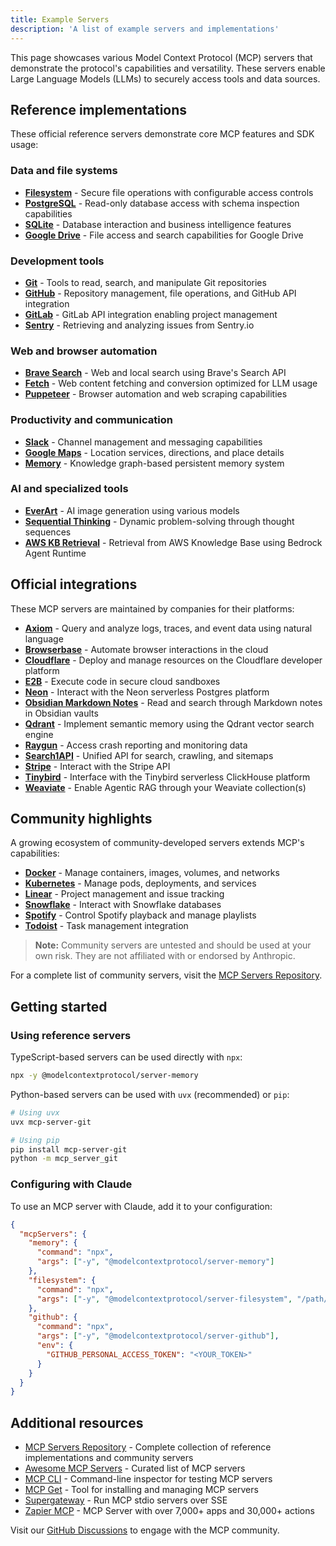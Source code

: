 ```yaml
---
title: Example Servers 
description: 'A list of example servers and implementations'
---
```


This page showcases various Model Context Protocol (MCP) servers that demonstrate the protocol's capabilities and versatility. These servers enable Large Language Models (LLMs) to securely access tools and data sources.

## Reference implementations

These official reference servers demonstrate core MCP features and SDK usage:

### Data and file systems
- **[Filesystem](https://github.com/modelcontextprotocol/servers/tree/main/src/filesystem)** - Secure file operations with configurable access controls
- **[PostgreSQL](https://github.com/modelcontextprotocol/servers/tree/main/src/postgres)** - Read-only database access with schema inspection capabilities
- **[SQLite](https://github.com/modelcontextprotocol/servers/tree/main/src/sqlite)** - Database interaction and business intelligence features
- **[Google Drive](https://github.com/modelcontextprotocol/servers/tree/main/src/gdrive)** - File access and search capabilities for Google Drive

### Development tools
- **[Git](https://github.com/modelcontextprotocol/servers/tree/main/src/git)** - Tools to read, search, and manipulate Git repositories
- **[GitHub](https://github.com/modelcontextprotocol/servers/tree/main/src/github)** - Repository management, file operations, and GitHub API integration
- **[GitLab](https://github.com/modelcontextprotocol/servers/tree/main/src/gitlab)** - GitLab API integration enabling project management
- **[Sentry](https://github.com/modelcontextprotocol/servers/tree/main/src/sentry)** - Retrieving and analyzing issues from Sentry.io

### Web and browser automation
- **[Brave Search](https://github.com/modelcontextprotocol/servers/tree/main/src/brave-search)** - Web and local search using Brave's Search API
- **[Fetch](https://github.com/modelcontextprotocol/servers/tree/main/src/fetch)** - Web content fetching and conversion optimized for LLM usage
- **[Puppeteer](https://github.com/modelcontextprotocol/servers/tree/main/src/puppeteer)** - Browser automation and web scraping capabilities

### Productivity and communication
- **[Slack](https://github.com/modelcontextprotocol/servers/tree/main/src/slack)** - Channel management and messaging capabilities
- **[Google Maps](https://github.com/modelcontextprotocol/servers/tree/main/src/google-maps)** - Location services, directions, and place details
- **[Memory](https://github.com/modelcontextprotocol/servers/tree/main/src/memory)** - Knowledge graph-based persistent memory system

### AI and specialized tools
- **[EverArt](https://github.com/modelcontextprotocol/servers/tree/main/src/everart)** - AI image generation using various models
- **[Sequential Thinking](https://github.com/modelcontextprotocol/servers/tree/main/src/sequentialthinking)** - Dynamic problem-solving through thought sequences
- **[AWS KB Retrieval](https://github.com/modelcontextprotocol/servers/tree/main/src/aws-kb-retrieval-server)** - Retrieval from AWS Knowledge Base using Bedrock Agent Runtime

## Official integrations

These MCP servers are maintained by companies for their platforms:

- **[Axiom](https://github.com/axiomhq/mcp-server-axiom)** - Query and analyze logs, traces, and event data using natural language
- **[Browserbase](https://github.com/browserbase/mcp-server-browserbase)** - Automate browser interactions in the cloud
- **[Cloudflare](https://github.com/cloudflare/mcp-server-cloudflare)** - Deploy and manage resources on the Cloudflare developer platform
- **[E2B](https://github.com/e2b-dev/mcp-server)** - Execute code in secure cloud sandboxes
- **[Neon](https://github.com/neondatabase/mcp-server-neon)** - Interact with the Neon serverless Postgres platform
- **[Obsidian Markdown Notes](https://github.com/calclavia/mcp-obsidian)** - Read and search through Markdown notes in Obsidian vaults
- **[Qdrant](https://github.com/qdrant/mcp-server-qdrant/)** - Implement semantic memory using the Qdrant vector search engine
- **[Raygun](https://github.com/MindscapeHQ/mcp-server-raygun)** - Access crash reporting and monitoring data
- **[Search1API](https://github.com/fatwang2/search1api-mcp)** - Unified API for search, crawling, and sitemaps
- **[Stripe](https://github.com/stripe/agent-toolkit)** - Interact with the Stripe API
- **[Tinybird](https://github.com/tinybirdco/mcp-tinybird)** - Interface with the Tinybird serverless ClickHouse platform
- **[Weaviate](https://github.com/weaviate/mcp-server-weaviate)** - Enable Agentic RAG through your Weaviate collection(s)

## Community highlights

A growing ecosystem of community-developed servers extends MCP's capabilities:

- **[Docker](https://github.com/ckreiling/mcp-server-docker)** - Manage containers, images, volumes, and networks
- **[Kubernetes](https://github.com/Flux159/mcp-server-kubernetes)** - Manage pods, deployments, and services
- **[Linear](https://github.com/jerhadf/linear-mcp-server)** - Project management and issue tracking
- **[Snowflake](https://github.com/datawiz168/mcp-snowflake-service)** - Interact with Snowflake databases
- **[Spotify](https://github.com/varunneal/spotify-mcp)** - Control Spotify playback and manage playlists
- **[Todoist](https://github.com/abhiz123/todoist-mcp-server)** - Task management integration

> **Note:** Community servers are untested and should be used at your own risk. They are not affiliated with or endorsed by Anthropic.

For a complete list of community servers, visit the [MCP Servers Repository](https://github.com/modelcontextprotocol/servers).

## Getting started

### Using reference servers

TypeScript-based servers can be used directly with `npx`:

```bash
npx -y @modelcontextprotocol/server-memory
```

Python-based servers can be used with `uvx` (recommended) or `pip`:

```bash
# Using uvx
uvx mcp-server-git

# Using pip
pip install mcp-server-git
python -m mcp_server_git
```

### Configuring with Claude

To use an MCP server with Claude, add it to your configuration:

```json
{
  "mcpServers": {
    "memory": {
      "command": "npx",
      "args": ["-y", "@modelcontextprotocol/server-memory"]
    },
    "filesystem": {
      "command": "npx",
      "args": ["-y", "@modelcontextprotocol/server-filesystem", "/path/to/allowed/files"]
    },
    "github": {
      "command": "npx",
      "args": ["-y", "@modelcontextprotocol/server-github"],
      "env": {
        "GITHUB_PERSONAL_ACCESS_TOKEN": "<YOUR_TOKEN>"
      }
    }
  }
}
```

## Additional resources

- [MCP Servers Repository](https://github.com/modelcontextprotocol/servers) - Complete collection of reference implementations and community servers
- [Awesome MCP Servers](https://github.com/punkpeye/awesome-mcp-servers) - Curated list of MCP servers
- [MCP CLI](https://github.com/wong2/mcp-cli) - Command-line inspector for testing MCP servers
- [MCP Get](https://mcp-get.com) - Tool for installing and managing MCP servers
- [Supergateway](https://github.com/supercorp-ai/supergateway) - Run MCP stdio servers over SSE
- [Zapier MCP](https://zapier.com/mcp) - MCP Server with over 7,000+ apps and 30,000+ actions

Visit our [GitHub Discussions](https://github.com/orgs/modelcontextprotocol/discussions) to engage with the MCP community.
